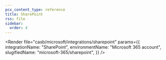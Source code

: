```yaml
---
pcx_content_type: reference
title: SharePoint
rss: file
sidebar:
  order: 4
---
```



<Render
	file="casb/microsoft/integrations/sharepoint"
	params={{
		integrationName: "SharePoint",
		environmentName: "Microsoft 365 account",
		slugifiedName: "microsoft-365/sharepoint",
	}}
/>
